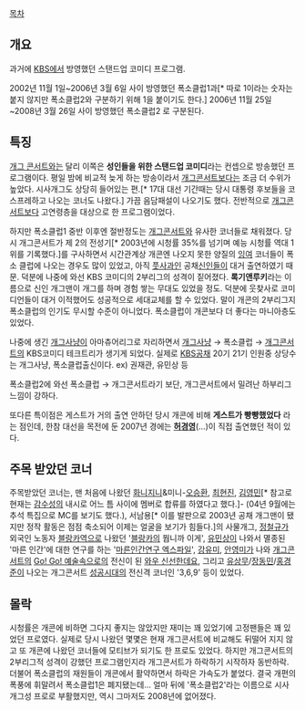 [[목차]]

== 개요 ==
과거에 [[KBS]]에서 방영했던 스탠드업 코미디 프로그램.

2002년 11월 1일~2006년 3월 6일 사이 방영했던 폭소클럽1과[* 따로 1이라는 숫자는 붙지 않지만 폭소클럽2와 구분하기 위해 1을 붙이기도 한다.] 2006년 11월 25일~2008년 3월 26일 사이 방영했던 폭소클럽2 로 구분된다.

== 특징 ==
[[개그 콘서트]]와는 달리 이쪽은 '''성인들을 위한 스탠드업 코미디'''라는 컨셉으로 방송했던 프로그램이다. 평일 밤에 비교적 늦게 하는 방송이라서 [[개그콘서트]]보다는 조금 더 수위가 높았다. 시사개그도 상당히 들어있는 편.[* 17대 대선 기간때는 당시 대통령 후보들을 코스프레하고 나오는 코너도 나왔다.] 가끔 음담패설이 나오기도 했다. 전반적으로 [[개그콘서트]]보다 고연령층을 대상으로 한 프로그램이었다. 

하지만 폭소클럽1 중반 이후엔 절반정도는 [[개그콘서트]]와 유사한 코너들로 채워졌다. 당시 개그콘서트가 제 2의 전성기[* 2003년에 시청률 35%를 넘기며 예능 시청률 역대 1위를 기록했다.]를 구사하면서 시간관계상 개콘엔 나오지 못한 양질의 [[잉여]] 코너들이 폭소 클럽에 나오는 경우도 많이 있었고, 아직 [[풋사과]]인 공채[[신인]]들이 대거 출연하였기 때문. 덕분에 나중에 와선 KBS 코미디의 2부리그의 성격이 짙어졌다. '''록기앤루키'''라는 이름으로 신인 개그맨이 개그를 하며 경험 쌓는 무대도 있었을 정도. 덕분에 웃찾사로 코미디언들이 대거 이적했어도 성공적으로 세대교체를 할 수 있었다. 말이 개콘의 2부리그지 폭소클럽의 인기도 무시할 수준이 아니었다. 폭소클럽이 개콘보다 더 좋다는 마니아층도 있었다.

나중에 생긴 [[개그사냥]]이 아마츄어리그로 자리하면서 [[개그사냥]] → 폭소클럽 → [[개그콘서트]]의 KBS코미디 테크트리가 생기게 되었다. 실제로 [[KBS]]공채 20기 21기 인원중 상당수는 개그사냥, 폭소클럽출신이다. ex) 권재관, 유민상 등

폭소클럽2에 와선 폭소클럽 → 개그콘서트라기 보단, 개그콘서트에서 밀려난 하부리그 느낌이 강하다.

또다른 특이점은 게스트가 거의 출연 안하던 당시 개콘에 비해 '''게스트가  빵빵했었다''' 라는 점인데, 한참 대선을 목전에 둔 2007년 경에는 '''[[허경영]]'''(…)이 직접 출연했던 적이 있다.

== 주목 받았던 코너 ==
주목받았던 코너는, 맨 처음에 나왔던 [[화니지니]]&미니-[[오승환]], [[최현진]], [[김영민]][* 참고로 현재는 [[감수성]]의 내시로 어느 틈 사이에 멤버로 합류를 하였다고 했다.]- (04년 9월에는 추석 특집으로 MC를 보기도 했다.), 서남용[* 이를 발판으로 2003년 공채 개그맨이 됐지만 정작 활동은 점점 축소되어 이제는 얼굴을 보기가 힘들다.]의 사물개그, [[정철규]]가 외국인 노동자 [[블랑카]]역으로 나왔던 '[[블랑카]]의 뭡니까 이게', [[유민상]]이 나와서 멸종된 '마른 인간'에 대한 연구를 하는 '[[마른인간연구 엑스파일]]', [[강유미]], [[안영미]]가 나와 [[개그콘서트]]의 [[Go! Go! 예술속으로]]의 전신이 된 [[와우 신선한데요]], 그리고 [[유상무]]/[[장동민]]/[[홍경준]]이 나오는 개그콘서트 [[성공시대]]의 전신격 코너인 '3,6,9' 등이 있었다.  

== 몰락 ==
시청률은 개콘에 비하면 그다지 좋지는 않았지만 재미는 꽤 있었기에 고정팬들은 꽤 있었던 프로였다. 실제로 당시 나왔던 몇몇은 현재 개그콘서트에 비교해도 뒤떨어 지지 않고 또 개콘에 나왔던 코너들에 모티브가 되기도 한 프로도 있었다. 하지만 개그콘서트의 2부리그적 성격이 강했던 프로그램인지라 개그콘서트가 하락하기 시작하자 동반하락. 더불어 폭소클럽의 재원들이 개콘에서 활약하면서 하락은 가속도가 붙었다. 결국 개편의 폭풍에 휘말려서 폭소클럽1은 폐지됐는데… 얼마 뒤에 '폭소클럽2'라는 이름으로 시사개그성 프로로 부활했지만, 역시 그마저도 2008년에 없어졌다.
